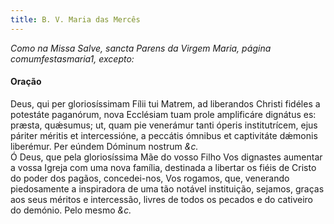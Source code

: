 ```yaml
---
title: B. V. Maria das Mercês
---
```



<em>Como na Missa Salve, sancta Parens da Virgem Maria, página comumfestasmaria1, excepto:</em>

<h4 class="text-center">Oração</h4>
<div class="container-fluid">
<div class="row">
<div class="col-6 dropcaps text-justify">
Deus, qui per gloriosíssimam Fílii tui Matrem, ad liberandos Christi fidéles a potestáte paganórum, nova Ecclésiam tuam prole amplificáre dignátus es: præsta, quǽsumus; ut, quam pie venerámur tanti óperis institutrícem, ejus páriter méritis et intercessióne, a peccátis ómnibus et captivitáte dǽmonis liberémur. Per eúndem Dóminum nostrum <em>&c.</em>
</div>
<div class="col-6 dropcaps text-justify">
Ó Deus, que pela gloriosíssima Mãe do vosso Filho Vos dignastes aumentar a vossa Igreja com uma nova família, destinada a libertar os fiéis de Cristo do poder dos pagãos, concedei-nos, Vos rogamos, que, venerando piedosamente a inspiradora de uma tão notável instituição, sejamos, graças aos seus méritos e intercessão, livres de todos os pecados e do cativeiro do demónio. Pelo mesmo <em>&c.</em>
</div>
</div>
</div>